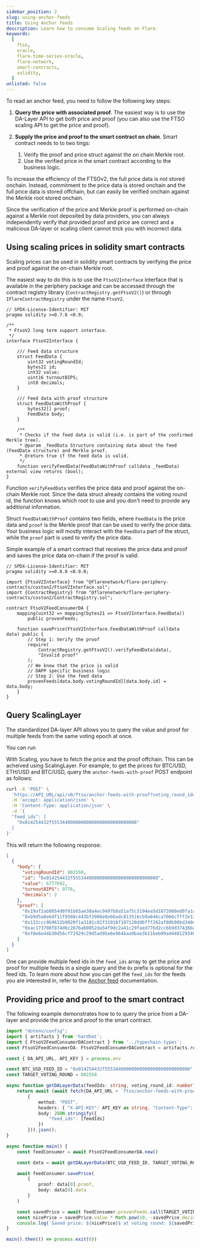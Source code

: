 ```yaml
---
sidebar_position: 2
slug: using-anchor-feeds
title: Using Anchor Feeds
description: Learn how to consume Scaling feeds on Flare.
keywords:
  [
    ftso,
    oracle,
    flare-time-series-oracle,
    flare-network,
    smart-contracts,
    solidity,
  ]
unlisted: false
---
```


To read an anchor feed, you need to follow the following key steps:

1. **Query the price with associated proof**. The easiest way is to use the DA-Layer API to get both price and proof (you can also use the FTSO scaling API to get the price and proof).

2. **Supply the price and proof to the smart contract on chain**.
  Smart contract needs to to two tings:
    1. Verify the proof and price struct against the on chain Merkle root.
    2. Use the verified price in the smart contract according to the business logic.

To increase the efficiency of the FTSOv2, the full price data is not stored onchain.
Instead, commitment to the price data is stored onchain and the full price data is stored offchain, but can easily be verified onchain against the Merkle root stored onchain.

Since the verification of the price and Merkle proof is performed on-chain against a Merkle root deposited by data providers, you can always independently verify that provided proof and price are correct and a malicious DA-layer or scaling client cannot trick you with incorrect data. 

<!--
TODO: Add links where to get the DA-Layer API and FTSO scaling API from official Flare infrastructure.
-->

## Using scaling prices in solidity smart contracts

Scaling prices can be used in solidity smart contracts by verifying the price and proof against the on-chain Merkle root.

The easiest way to do this is to use the `FtsoV2Interface` interface that is available in the periphery package and can be accessed through the contract registry library (`ContractRegistry.getFtsoV2()`) or through `IFlareContractRegistry` under the name `FtsoV2`.

```solidity
// SPDX-License-Identifier: MIT
pragma solidity >=0.7.6 <0.9;

/**
 * FtsoV2 long term support interface.
 */
interface FtsoV2Interface {

    /// Feed data structure
    struct FeedData {
        uint32 votingRoundId;
        bytes21 id;
        int32 value;
        uint16 turnoutBIPS;
        int8 decimals;
    }

    /// Feed data with proof structure
    struct FeedDataWithProof {
        bytes32[] proof;
        FeedData body;
    }

    /**
     * Checks if the feed data is valid (i.e. is part of the confirmed Merkle tree).
     * @param _feedData Structure containing data about the feed (FeedData structure) and Merkle proof.
     * @return true if the feed data is valid.
     */
    function verifyFeedData(FeedDataWithProof calldata _feedData) external view returns (bool);
}
```

Function `verifyFeedData` verifies the price data and proof against the on-chain Merkle root.
Since the data struct already contains the voting round id, the function knows which root to use and you don't need to provide any additional information.

Struct `FeedDataWithProof` contains two fields, where `FeedData` is the price data and `proof` is the Merkle proof that can be used to verify the price data.
Your business logic will mostly interact with the `FeedData` part of the struct, while the `proof` part is used to verify the price data.

Simple example of a smart contract that receives the price data and proof and saves the price data on-chain if the proof is valid:

```solidity
// SPDX-License-Identifier: MIT
pragma solidity >=0.8.0 <0.9.0;

import {FtsoV2Interface} from "@flarenetwork/flare-periphery-contracts/coston2/FtsoV2Interface.sol";
import {ContractRegistry} from "@flarenetwork/flare-periphery-contracts/coston2/ContractRegistry.sol";

contract FtsoV2FeedConsumerDA {
    mapping(uint32 => mapping(bytes21 => FtsoV2Interface.FeedData))
        public provenFeeds;

    function savePrice(FtsoV2Interface.FeedDataWithProof calldata data) public {
        // Step 1: Verify the proof
        require(
            ContractRegistry.getFtsoV2().verifyFeedData(data),
            "Invalid proof"
        );
        // We know that the price is valid
        // DAPP specific business logic
        // Step 2: Use the feed data
        provenFeeds[data.body.votingRoundId][data.body.id] = data.body;
    }
}
```

## Query ScalingLayer

The standardized DA-layer API allows you to query the value and proof for multiple feeds from the same voting epoch at once. 

You can run 

With Scaling, you have to fetch the price and the proof offchain. This can be acheived using ScalingLayer.
For example, to get the prices for BTC/USD, ETH/USD and BTC/USD, query the `anchor-feeds-with-proof` POST endpoint as follows:

```bash
curl -X 'POST' \
  'https://API_URL/api/v0/ftso/anchor-feeds-with-proof?voting_round_id=802550' \
  -H 'accept: application/json' \
  -H 'Content-Type: application/json' \
  -d '{
  "feed_ids": [
    "0x014254432f55534400000000000000000000000000"
  ]
}'
```

This will return the following response:

```json
[
  {
    "body": {
      "votingRoundId": 802550,
      "id": "0x014254432f55534400000000000000000000000000",
      "value": 6777692,
      "turnoutBIPS": 9776,
      "decimals": 2
    },
    "proof": [
      "0x19af2ab8054d0f01b65ae30a4ec9497b8a51a75c3194ea5d1873980ed0fa1a58",
      "0xb9d5a8e6df11f9508c443bf3908e8e66adc813516cb9a846ca7066cfff2e13cb",
      "0x132ccc9b9632b9020f1a3181c82f31918f107120dd6fff262af80b98bd340d62",
      "0xac173708f874d6c2676a60052da54f9dc2a41c29faed776d2cc6b9d37436bafe",
      "0xf8e6e44b30d56cf72929c29d5ad95e6e964baa9bae3b116eb09ad448129340c3"
    ]
  }
]
```

One can provide multiple feed ids in the `feed_ids` array to get the price and proof for multiple feeds in a single query and the `0x` prefix is optional for the feed ids.
To learn more about how you can get the `feed_ids` for the feeds you are interested in, refer to the [Anchor feed](anchor-feeds) documentation.

## Providing price and proof to the smart contract

The following example demonstrates how to to query the price from a DA-layer and provide the price and proof to the smart contract.

```ts
import "dotenv/config";
import { artifacts } from 'hardhat';
import { FtsoV2FeedConsumerDAContract } from '../typechain-types';
const FtsoV2FeedConsumerDA: FtsoV2FeedConsumerDAContract = artifacts.require('FtsoV2FeedConsumerDA');

const { DA_API_URL, API_KEY } = process.env

const BTC_USD_FEED_ID = "0x014254432f55534400000000000000000000000000"
const TARGET_VOTING_ROUND = 802550

async function getDALayerData(feedIds: string, voting_round_id: number) {
    return await (await fetch(DA_API_URL + `ftso/anchor-feeds-with-proof?voting_round_id=${voting_round_id}`,
        {
            method: "POST",
            headers: { "X-API-KEY": API_KEY as string, "Content-Type": "application/json" },
            body: JSON.stringify({
                "feed_ids": [feedIds]
            })
        })).json();
}

async function main() {
    const feedConsumer = await FtsoV2FeedConsumerDA.new()

    const data = await getDALayerData(BTC_USD_FEED_ID, TARGET_VOTING_ROUND)

    await feedConsumer.savePrice(
        {
            proof: data[0].proof,
            body: data[0].data
        }
    )

    const savedPrice = await feedConsumer.provenFeeds.call(TARGET_VOTING_ROUND, BTC_USD_FEED_ID)
    const nicePrice = savedPrice.value * Math.pow(10, -savedPrice.decimals)
    console.log(`Saved price: ${nicePrice}$ at voting round: ${savedPrice.votingRoundId.toString()}`)
}

main().then(() => process.exit(0))
```

<!--
## Verifying the price and proof off-chain
-->

<!--
## The `FeedData` struct
-->
